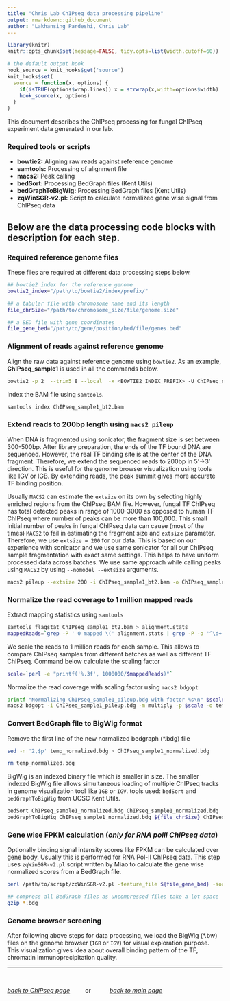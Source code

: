 ```yaml
---
title: "Chris Lab ChIPseq data processing pipeline"
output: rmarkdown::github_document
author: "Lakhansing Pardeshi, Chris Lab"
---
```


<!--
library(rmarkdown)
setwd("E:/Chris_UM/Analysis/19_ChIPMix_process/documentation")
rmarkdown::render(input = "CL_ChIPseq_pipeline.rmd", output_format = "pdf_document")
rmarkdown::render(input = "CL_ChIPseq_pipeline.rmd", output_format = "word_document")
-->

```r
library(knitr)
knitr::opts_chunk$set(message=FALSE, tidy.opts=list(width.cutoff=60))

# the default output hook
hook_source = knit_hooks$get('source')
knit_hooks$set(
  source = function(x, options) {
    if(isTRUE(options$wrap.lines)) x = strwrap(x,width=options$width)
    hook_source(x, options)
  }
)

```

This document describes the ChIPseq processing for fungal ChIPseq experiment data generated
in our lab.

### Required tools or scripts
- **bowtie2:** Aligning raw reads against reference genome
- **samtools:** Processing of alignment file
- **macs2:** Peak calling
- **bedSort:** Processing BedGraph files (Kent Utils)
- **bedGraphToBigWig:** Processing BedGraph files (Kent Utils)
- **zqWinSGR-v2.pl:** Script to calculate normalized gene wise signal from ChIPseq data

## Below are the data processing code blocks with description for each step.

### Required reference genome files
These files are required at different data processing steps below.
```bash
## bowtie2 index for the reference genome
bowtie2_index="/path/to/bowtie2/index/prefix/"

## a tabular file with chromosome name and its length
file_chrSize="/path/to/chromosome_size/file/genome.size"

## a BED file with gene coordinates
file_gene_bed="/path/to/gene/position/bed/file/genes.bed"
```


### Alignment of reads against reference genome
Align the raw data against reference genome using `bowtie2`. As an example, **ChIPseq_sample1**
is used in all the commands below.
```bash
bowtie2 -p 2  --trim5 8 --local  -x <BOWTIE2_INDEX_PREFIX> -U ChIPseq_sample1_R1.fastq.gz | samtools view -bS - | samtools sort  -O bam -o ChIPseq_sample1_bt2.bam
```

Index the BAM file using `samtools`.
```bash
samtools index ChIPseq_sample1_bt2.bam
```


### Extend reads to 200bp length using `macs2 pileup`
When DNA is fragmented using sonicator, the fragment size is set between 300-500bp.
After library preparation, the ends of the TF bound DNA are sequenced. However,
the real TF binding site is at the center of the DNA fragment. Therefore, we extend
the sequenced reads to 200bp in 5'->3' direction. This is useful for the genome browser
visualization using tools like IGV or IGB. By extending reads, the peak summit gives
more accurate TF binding position.

Usually `MACS2` can estimate the `extsize` on its 
own by selecting highly enriched regions from the ChIPseq BAM file. However, fungal TF 
ChIPseq has total detected peaks in range of 1000-3000 as opposed to human TF ChIPseq
where number of peaks can be more than 100,000. This small initial number of peaks
in fungal ChIPseq data can cause (most of the times) `MACS2` to fail in estimating the
fragment size and `extsize` parameter. Therefore, we use `extsize = 200` for our data.
This is based on our experience with sonicator and we use same sonicator for all our
ChIPseq sample fragmentation with exact same settings. This helps to have uniform 
processed data across batches. We use same approach while calling peaks using `MACS2`
by using `--nomodel --extsize` arguments.

```bash
macs2 pileup --extsize 200 -i ChIPseq_sample1_bt2.bam -o ChIPseq_sample1_pileup.bdg
```


### Normalize the read coverage to 1 million mapped reads
Extract mapping statistics using `samtools`
```bash
samtools flagstat ChIPseq_sample1_bt2.bam > alignment.stats
mappedReads=`grep -P ' 0 mapped \(' alignment.stats | grep -P -o '^\d+'`
```

We scale the reads to 1 million reads for each sample. This allows to compare ChIPseq samples
from different batches as well as different TF ChIPseq. Command below calculate the scaling factor
```bash
scale=`perl -e "printf('%.3f', 1000000/$mappedReads)"`
```

Normalize the read coverage with scaling factor using `macs2 bdgopt`
```bash
printf "Normalizing ChIPseq_sample1_pileup.bdg with factor %s\n" $scale
macs2 bdgopt -i ChIPseq_sample1_pileup.bdg -m multiply -p $scale -o temp_normalized.bdg
```


### Convert BedGraph file to BigWig format
Remove the first line of the new normalized bedgraph (*.bdg) file
```bash
sed -n '2,$p' temp_normalized.bdg > ChIPseq_sample1_normalized.bdg

rm temp_normalized.bdg
```


BigWig is an indexed binary file which is
smaller in size. The smaller indexed BigWig file allows simultaneous loading of multiple
ChIPseq tracks in genome visualization tool like `IGB` or `IGV`.
tools used: `bedSort` and `bedGraphToBigWig` from UCSC Kent Utils.
```bash
bedSort ChIPseq_sample1_normalized.bdg ChIPseq_sample1_normalized.bdg
bedGraphToBigWig ChIPseq_sample1_normalized.bdg ${file_chrSize} ChIPseq_sample1_normalized.bw
```


### Gene wise FPKM calculation (*only for RNA polII ChIPseq data*)
Optionally binding signal intensity scores like FPKM can be calculated over gene body.
Usually this is performed for RNA Pol-II ChIPseq data. This step uses `zqWinSGR-v2.pl` script
written by Miao to calculate the gene wise normalized scores from a BedGraph file.
```bash
perl /path/to/script/zqWinSGR-v2.pl -feature_file ${file_gene_bed} -socre_file ChIPseq_sample1_normalized.bdg -chrom_column 1 -start_column 2 -end_column 3  -direction_column 6 -bin_count 1 -output_folder $PWD -outout_name ChIPseq_sample1_polii_expr.tab

## compress all BedGraph files as uncompressed files take a lot space
gzip *.bdg
```


### Genome browser screening
After following above steps for data processing, we load the BigWig (*.bw) files on
the genome browser (`IGB` or `IGV`) for visual exploration purpose. This visualization gives
idea about overall binding pattern of the TF, chromatin immunoprecipitation quality.

***
&nbsp;
&nbsp;

*[back to ChIPseq page](../../01_chipseq.md)* &nbsp; &nbsp; &nbsp; &nbsp; or &nbsp; &nbsp; &nbsp; &nbsp; &nbsp; *[back to main page](../../README.md)*

